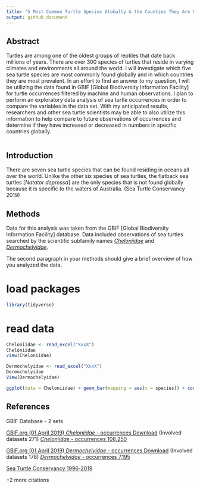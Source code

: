 ```yaml
---
title: "5 Most Common Turtle Species Globally & the Counties They Are Most Prevalent In"
output: github_document
---
```



## Abstract

Turtles are among one of the oldest groups of reptiles that date back millions of years. There are over 300 species of turtles that reside in varying climates and environments all around the world. I will investigate which five sea turtle species are most commonly found globally and in which countries they are most prevalent. In an effort to find an answer to my question, I will be utilizing the data found in GBIF [Global Biodiversity Information Facility] for turtle occurrences filtered by machine and human observations. I plan to perform an exploratory data analysis of sea turtle occurrences in order to compare the variables in the data set. With my anticipated results, researchers and other sea turtle scientists may be able to also utilize this information to help compare to future observations of occurrences and determine if they have increased or decreased in numbers in specific countries globally.

```r
 
```


## Introduction

There are seven sea turtle species that can be found residing in oceans all over the world. Unlike the other six species of sea turtles, the flatback sea turtles [*Natator depressa*] are the only species that is not found globally because it is specific to the waters of Australia. (Sea Turtle Conservancy 2019)


## Methods

Data for this analysis was taken from the GBIF [Global Biodiversity Information Facility] database. Data included observations of sea turtles searched by the scientific subfamily names [*Cheloniidae*](https://www.gbif.org/occurrence/search?taxon_key=9413) and [*Dermochelyidae*](https://www.gbif.org/occurrence/search?taxon_key=5464).

The second paragraph in your methods should give a brief overview of how you analyzed the data. 

# load packages

```r
library(tidyverse)
```

# read data

```r
Cheloniidae <- read_excel("XxxX")
Cheloniidae
view(Cheloniidae)

Dermochelyidae <- read_excel("XxxX")
Dermochelyidae
View(Dermochelyidae)

```


```r
ggplot(data = Cheloniidae) + geom_bar(mapping = aes(x = species)) + coord_flip()
```


## References

GBIF Database - 2 sets

[GBIF.org (01 April 2019) *Cheloniidae* - occurrences Download](https://doi.org/10.15468/dl.ilhrhu) 
(Involved datasets 271)
[*Cheloniidae* - occurrences 108,250](https://www.gbif.org/occurrence/search?taxon_key=9413)

[GBIF.org (01 April 2019) *Dermochelyidae* - occurrences Download](https://doi.org/10.15468/dl.hi499f) 
(Involved datasets 178)
[*Dermochelyidae* - occurrences 7,195](https://www.gbif.org/occurrence/search?taxon_key=5464)

[Sea Turtle Conservancy 1996-2019](https://conserveturtles.org/information-sea-turtles-species-world/)

+2 more citations




